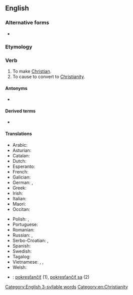 ==English==

===Alternative forms===
* {{l|en|Christianise}} {{qualifier|UK}}

===Etymology===
{{suffix|en|Christian|ize}}

===Verb===
{{en-verb}}

# To make [[Christian]].
# To cause to convert to [[Christianity]].

====Antonyms====
* {{l|en|de-Christianize}}

====Derived terms====
* {{l|en|re-Christianize}}

====Translations====
{{trans-top|to (cause to) convert to Christianity}}
* Arabic: {{t+|ar|نَصَّرَ}}
* Asturian: {{t|ast|cristianizar}}
* Catalan: {{t+|ca|cristianitzar}}
* Dutch: {{t+|nl|kerstenen}}
* Esperanto: {{t|eo|kristanigi}}
* French: {{t+|fr|christianiser}}
* Galician: {{t|gl|cristianizar}}
* German: {{t+|de|christianisieren}}, {{t|de|verchristlichen}}
* Greek: {{t+|el|εκχριστιανίζω|sc=Grek}}
* Irish: {{t|ga|críostaigh}}
* Italian: {{t+|it|cristianizzare}}
* Maori: {{t|mi|whakakaraitiana}}
* Occitan: {{t|oc|cristianisar}}
{{trans-mid}}
* Polish: {{t+|pl|chrystianizować|impf}}, {{t+|pl|schrystianizować|pf}}
* Portuguese: {{t+|pt|cristianizar}}
* Romanian: {{t+|ro|creștina}}
* Russian: {{t|ru|[[обраща́ть]] [[в]] [[христиа́нство]]|impf}}, {{t|ru|[[обрати́ть]] [[в]] [[христиа́нство]]|pf}}
* Serbo-Croatian: {{t+|sh|kristijanizírati}}, {{t+|sh|pokr̀stiti}}
* Spanish: {{t+|es|cristianizar}}
* Swedish: {{t+|sv|kristna}}
* Tagalog: {{t|tl|samakakristuhin}}
* Vietnamese: {{t|vi|Kitô giáo hóa}}, {{t|vi|Cơ Đốc giáo hóa}}, {{t|vi|Thiên Chúa giáo hóa}}
* Welsh: {{t|cy|Cristioneiddio}}
{{trans-bottom}}

{{checktrans-top}}
* {{ttbc|sk}}: [[pokresťančiť]] (1), [[pokresťančiť sa]] (2)
{{trans-mid}}
{{trans-bottom}}

[[Category:English 3-syllable words]]
[[Category:en:Christianity]]